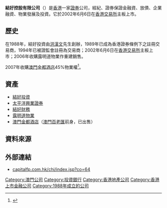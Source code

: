 '''結好控股有限公司'''（{{hkex|0064}}）是[[香港|香港]]一家[[證券|證券]]公司，經紀、證券保證金融資、放債、企業融資、物業發展及投資。它於2002年6月6日在[[香港交易所|香港交易所]]主板上市。

==歷史==
在1988年，結好投資由[[洪漢文|洪漢文]]先生創辦，1989年已成為香港證券條例下之註冊交易商，1994年已被證監會註冊為交易商；2002年6月6日在[[香港交易所|香港交易所]]主板上市；2006年收購露明道物業作重建銷售。

2007年收購[[澳門|澳門]][[金都酒店|金都酒店]]45%物業權<ref>{{Cite web |url=http://hkba.eastmoney.com/00064,2333,hk.html |title=结好控股3.5亿增持金都酒店 |access-date=2008-02-28 |archive-date=2008-10-07 |archive-url=https://web.archive.org/web/20081007161431/http://hkba.eastmoney.com/00064,2333,hk.html |dead-url=yes }}</ref>。

==資產==
*[[結好投資|結好投資]]
*[[太平洋興業證券|太平洋興業證券]]
*[[結好財務|結好財務]]
*[[露明道物業|露明道物業]]
*[[澳門|澳門]][[金都酒店|金都酒店]]（[[澳門百老匯|澳門百老匯]]前身，已出售）

==資料來源==
{{reflist}}

==外部連結==
*[http://www.capitalfp.com.hk/chi/index.jsp?co=64 capitalfp.com.hk/chi/index.jsp?co=64] {{Wayback|url=http://www.capitalfp.com.hk/chi/index.jsp?co=64 |date=20200627034116 }}

[[Category:澳門公司|Category:澳門公司]]
[[Category:投資銀行|Category:投資銀行]]
[[Category:香港地產公司|Category:香港地產公司]]
[[Category:香港上市金融公司|Category:香港上市金融公司]]
[[Category:1988年成立的公司|Category:1988年成立的公司]]